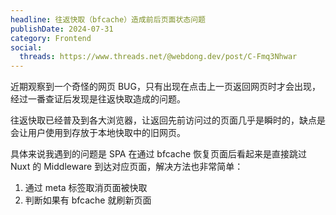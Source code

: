 ```yaml
---
headline: 往返快取（bfcache）造成前后页面状态问题
publishDate: 2024-07-31
category: Frontend
social:
  threads: https://www.threads.net/@webdong.dev/post/C-Fmq3Nhwar
---
```


近期观察到一个奇怪的网页 BUG，只有出现在点击上一页返回网页时才会出现，经过一番查证后发现是往返快取造成的问题。

往返快取已经普及到各大浏览器，让返回先前访问过的页面几乎是瞬时的，缺点是会让用户使用到存放于本地快取中的旧网页。

具体来说我遇到的问题是 SPA 在通过 bfcache 恢复页面后看起来是直接跳过 Nuxt 的 Middleware 到达对应页面，解决方法也非常简单：

1. 通过 meta 标签取消页面被快取
2. 判断如果有 bfcache 就刷新页面
